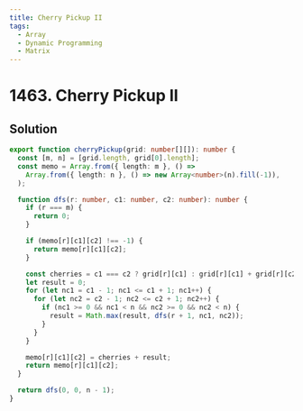 ```yaml
---
title: Cherry Pickup II
tags:
  - Array
  - Dynamic Programming
  - Matrix
---
```


# 1463. Cherry Pickup II

<Badges>
  <LevelBadge level="hard" />
  <TopicBadge name="Array" slug="array" />
  <TopicBadge name="Dynamic Programming" slug="dynamic-programming" />
  <TopicBadge name="Matrix" slug="matrix" />
</Badges>

## Solution

```typescript filename="solution.ts" copy
export function cherryPickup(grid: number[][]): number {
  const [m, n] = [grid.length, grid[0].length];
  const memo = Array.from({ length: m }, () =>
    Array.from({ length: n }, () => new Array<number>(n).fill(-1)),
  );

  function dfs(r: number, c1: number, c2: number): number {
    if (r === m) {
      return 0;
    }

    if (memo[r][c1][c2] !== -1) {
      return memo[r][c1][c2];
    }

    const cherries = c1 === c2 ? grid[r][c1] : grid[r][c1] + grid[r][c2];
    let result = 0;
    for (let nc1 = c1 - 1; nc1 <= c1 + 1; nc1++) {
      for (let nc2 = c2 - 1; nc2 <= c2 + 1; nc2++) {
        if (nc1 >= 0 && nc1 < n && nc2 >= 0 && nc2 < n) {
          result = Math.max(result, dfs(r + 1, nc1, nc2));
        }
      }
    }

    memo[r][c1][c2] = cherries + result;
    return memo[r][c1][c2];
  }

  return dfs(0, 0, n - 1);
}
```

<ProblemLink
  codingSite="leetcode"
  href="https://leetcode.com/problems/cherry-pickup-ii"
  title="Cherry Pickup II"
/>
